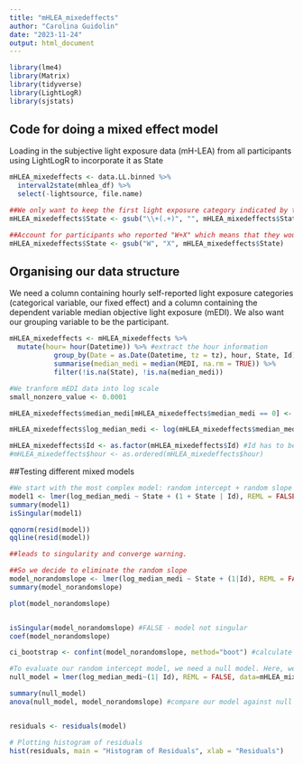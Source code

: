 ---
title: "mHLEA_mixedeffects"
author: "Carolina Guidolin"
date: "2023-11-24"
output: html_document
---

```{r}
library(lme4)
library(Matrix)
library(tidyverse)
library(LightLogR)
library(sjstats)
```

## Code for doing a mixed effect model 
Loading in the subjective light exposure data (mH-LEA) from all participants using LightLogR to incorporate it as State
```{r}
mHLEA_mixedeffects <- data.LL.binned %>%
  interval2state(mhlea_df) %>%
  select(-lightsource, file.name) 

##We only want to keep the first light exposure category indicated by the participants 
mHLEA_mixedeffects$State <- gsub("\\+(.+)", "", mHLEA_mixedeffects$State)

##Account for participants who reported "W+X" which means that they would be sleeping, so we need to substitute to X
mHLEA_mixedeffects$State <- gsub("W", "X", mHLEA_mixedeffects$State)


```

## Organising our data structure
We need a column containing hourly self-reported light exposure categories (categorical variable, our fixed effect) and a column containing the dependent variable median objective light exposure (mEDI). We also want our grouping variable to be the participant. 

```{r pressure, echo=FALSE}
mHLEA_mixedeffects <- mHLEA_mixedeffects %>%
  mutate(hour= hour(Datetime)) %>% #extract the hour information
           group_by(Date = as.Date(Datetime, tz = tz), hour, State, Id) %>% #for each Id, hour and State, calculate the median medi
           summarise(median_medi = median(MEDI, na.rm = TRUE)) %>%
           filter(!is.na(State), !is.na(median_medi))

#We tranform mEDI data into log scale
small_nonzero_value <- 0.0001

mHLEA_mixedeffects$median_medi[mHLEA_mixedeffects$median_medi == 0] <- small_nonzero_value

mHLEA_mixedeffects$log_median_medi <- log(mHLEA_mixedeffects$median_medi, base = 10)

mHLEA_mixedeffects$Id <- as.factor(mHLEA_mixedeffects$Id) #Id has to be categorical variable
#mHLEA_mixedeffects$hour <- as.ordered(mHLEA_mixedeffects$hour)
```

##Testing different mixed models
```{r}
#We start with the most complex model: random intercept + random slope
model1 <- lmer(log_median_medi ~ State + (1 + State | Id), REML = FALSE, data = mHLEA_mixedeffects)
summary(model1)
isSingular(model1)

qqnorm(resid(model))
qqline(resid(model))

##leads to singularity and converge warning. 

##So we decide to eliminate the random slope
model_norandomslope <- lmer(log_median_medi ~ State + (1|Id), REML = FALSE, data = mHLEA_mixedeffects, na.action= na.exclude)
summary(model_norandomslope)

plot(model_norandomslope)


isSingular(model_norandomslope) #FALSE - model not singular
coef(model_norandomslope)

ci_bootstrap <- confint(model_norandomslope, method="boot") #calculate the CI using bootstrap method


```

```{r}
#To evaluate our random intercept model, we need a null model. Here, we choose one with pure random effects
null_model = lmer(log_median_medi~(1| Id), REML = FALSE, data=mHLEA_mixedeffects,na.action= na.exclude)

summary(null_model)
anova(null_model, model_norandomslope) #compare our model against null model



```

```{r}
residuals <- residuals(model)

# Plotting histogram of residuals
hist(residuals, main = "Histogram of Residuals", xlab = "Residuals")
```

